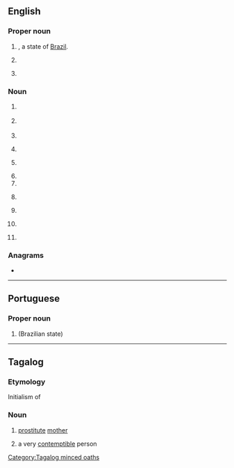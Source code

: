 {{also|Appendix:Variations of "pi"}}
==English==

===Proper noun===
{{en-proper noun}}

# {{abbreviation of|lang=en|Piauí}}, a state of [[Brazil]].
# {{initialism of|[[prison|Prison]] [[industry|Industries]]|lang=en|nodot=1}} {{gloss|the prison-run work program for inmates}}
# {{lb|en|colloquial|Philippines}} {{initialism of|[[Philippine]] [[island|Islands]]|lang=en}}
#: {{ux|en|We're going back to '''the PI''' for a vacation this summer.}}

===Noun===
{{en-noun|~}}

# {{lb|en|informatics|SGML|XML}} {{initialism of|[[processing]] [[instruction]]|lang=en}}
# {{initialism of|partial induction|lang=en|nodot=1}} {{gloss|see [[AI]]}}
# {{initialism of|personal injury|lang=en}}
# {{initialism of|politically incorrect|lang=en|nodot=1}} {{gloss|see [[PC]]}}
# {{initialism of|principal investigator|lang=en|nodot=1}} {{gloss|lead researcher on a grant-funded project}}
# {{initialism of|private investigator|lang=en}}
# {{initialism of|pseudoincest|lang=en}}
# {{lb|en|biochemistry}} {{abbreviation of|phosphatidylinositol|lang=en|nodot=1}} {{gloss|a phospholipid component of eukaryotic cell membranes, also abbreviated in PtdIns}}
# {{lb|en|electronics}} {{initialism of|power integrity|lang=en}}
# {{lb|en|organic compound}} {{initialism of|polyimide|lang=en}}
# {{abbreviation of|[[prohibited]] [[immigrant]]|lang=en}}

===Anagrams===
* {{anagrams|en|a=ip|IP|Ip}}

----

==Portuguese==

===Proper noun===
{{pt-proper noun}}

# {{abbreviation of|Piauí|lang=pt}} (Brazilian state)

----

==Tagalog==

===Etymology===
Initialism of {{m|tl|putang ina}}

===Noun===
{{head|tl|noun}}
#{{lb|tl|vulgar}} [[prostitute]] [[mother]]
#{{lb|tl|colloquial|vulgar}} a very [[contemptible]] person

[[Category:Tagalog minced oaths]]